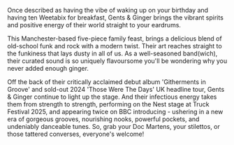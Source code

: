 


Once described as having the vibe of waking up on your birthday and having ten Weetabix for breakfast, Gents & Ginger brings the vibrant spirits and positive energy of their world straight to your eardrums.

This Manchester-based five-piece family feast, brings a delicious blend of old-school funk and rock with a modern twist. Their art reaches straight to the funkiness that lays dusty in all of us. As a well-seasoned band(wich), their curated sound is so uniquely flavoursome you'll be wondering why you never added enough ginger.

Off the back of their critically acclaimed debut album 'Githerments in Groove' and sold-out 2024 'Those Were The Days' UK headline tour, Gents & Ginger continue to light up the stage. And their infectious energy takes them from strength to strength, performing on the Nest stage at Truck Festival 2025, and appearing twice on BBC introducing - ushering in a new era of gorgeous grooves, nourishing nooks, powerful pockets, and undeniably danceable tunes. So, grab your Doc Martens, your stilettos, or those tattered converses, everyone's welcome!

<div style="height: 1rem"></div>

<MeetTheBand />
